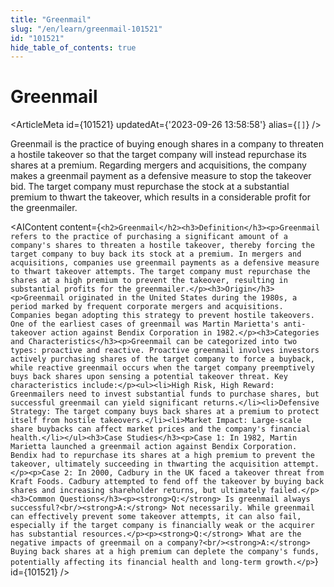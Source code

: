 ```yaml
---
title: "Greenmail"
slug: "/en/learn/greenmail-101521"
id: "101521"
hide_table_of_contents: true
---
```



# Greenmail

<ArticleMeta id={101521} updatedAt={'2023-09-26 13:58:58'} alias={`[]`} />
<div className='border-solid border-b border-t-0 my-4 border-[var(--ifm-color-gray-300)]' />

Greenmail is the practice of buying enough shares in a company to threaten a hostile takeover so that the target company will instead repurchase its shares at a premium. Regarding mergers and acquisitions, the company makes a greenmail payment as a defensive measure to stop the takeover bid. The target company must repurchase the stock at a substantial premium to thwart the takeover, which results in a considerable profit for the greenmailer.

<AIContent content={`<h2>Greenmail</h2><h3>Definition</h3><p>Greenmail refers to the practice of purchasing a significant amount of a company's shares to threaten a hostile takeover, thereby forcing the target company to buy back its stock at a premium. In mergers and acquisitions, companies use greenmail payments as a defensive measure to thwart takeover attempts. The target company must repurchase the shares at a high premium to prevent the takeover, resulting in substantial profits for the greenmailer.</p><h3>Origin</h3><p>Greenmail originated in the United States during the 1980s, a period marked by frequent corporate mergers and acquisitions. Companies began adopting this strategy to prevent hostile takeovers. One of the earliest cases of greenmail was Martin Marietta's anti-takeover action against Bendix Corporation in 1982.</p><h3>Categories and Characteristics</h3><p>Greenmail can be categorized into two types: proactive and reactive. Proactive greenmail involves investors actively purchasing shares of the target company to force a buyback, while reactive greenmail occurs when the target company preemptively buys back shares upon sensing a potential takeover threat. Key characteristics include:</p><ul><li>High Risk, High Reward: Greenmailers need to invest substantial funds to purchase shares, but successful greenmail can yield significant returns.</li><li>Defensive Strategy: The target company buys back shares at a premium to protect itself from hostile takeovers.</li><li>Market Impact: Large-scale share buybacks can affect market prices and the company's financial health.</li></ul><h3>Case Studies</h3><p>Case 1: In 1982, Martin Marietta launched a greenmail action against Bendix Corporation. Bendix had to repurchase its shares at a high premium to prevent the takeover, ultimately succeeding in thwarting the acquisition attempt.</p><p>Case 2: In 2000, Cadbury in the UK faced a takeover threat from Kraft Foods. Cadbury attempted to fend off the takeover by buying back shares and increasing shareholder returns, but ultimately failed.</p><h3>Common Questions</h3><p><strong>Q:</strong> Is greenmail always successful?<br/><strong>A:</strong> Not necessarily. While greenmail can effectively prevent some takeover attempts, it can also fail, especially if the target company is financially weak or the acquirer has substantial resources.</p><p><strong>Q:</strong> What are the negative impacts of greenmail on a company?<br/><strong>A:</strong> Buying back shares at a high premium can deplete the company's funds, potentially affecting its financial health and long-term growth.</p>`} id={101521} />
